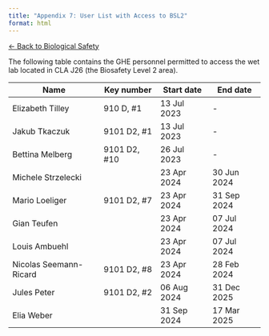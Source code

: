 ```yaml
---
title: "Appendix 7: User List with Access to BSL2"
format: html
---
```


[← Back to Biological Safety](../biological-safety.qmd)


The following table contains the GHE personnel permitted to access the wet lab located in CLA J26 (the Biosafety Level 2 area).

| Name                   | Key number   | Start date  | End date    |
| ---------------------- | ------------ | ----------- | ----------- |
| Elizabeth Tilley       | 910 D, #1    | 13 Jul 2023 | -           |
| Jakub Tkaczuk          | 9101 D2, #1  | 13 Jul 2023 | -           |
| Bettina Melberg        | 9101 D2, #10 | 26 Jul 2023 | -           | 
| Michele Strzelecki     |              | 23 Apr 2024 | 30 Jun 2024 |
| Mario Loeliger         | 9101 D2, #7  | 23 Apr 2024 | 31 Sep 2024 |
| Gian Teufen            |              | 23 Apr 2024 | 07 Jul 2024 |
| Louis Ambuehl          |              | 23 Apr 2024 | 07 Jul 2024 |
| Nicolas Seemann-Ricard | 9101 D2, #8  | 23 Apr 2024 | 28 Feb 2024 |
| Jules Peter            | 9101 D2, #2  | 06 Aug 2024 | 31 Dec 2025 |
| Elia Weber             |              | 31 Sep 2024 | 17 Mar 2025 |
